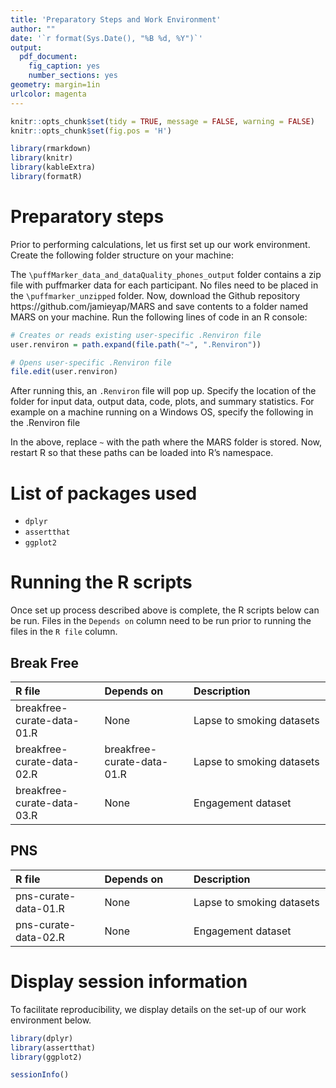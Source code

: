 ```yaml
---
title: 'Preparatory Steps and Work Environment'
author: ""
date: '`r format(Sys.Date(), "%B %d, %Y")`'
output:
  pdf_document:
    fig_caption: yes
    number_sections: yes
geometry: margin=1in
urlcolor: magenta
---
```



```r
knitr::opts_chunk$set(tidy = TRUE, message = FALSE, warning = FALSE)
knitr::opts_chunk$set(fig.pos = 'H')
```


```r
library(rmarkdown)
library(knitr)
library(kableExtra)
library(formatR)
```

# Preparatory steps
Prior to performing calculations, let us first set up our work environment. Create the following folder structure on your machine:

\begin{verbatim}
\MARS_data_files
  \input_data
    \BreakFree
      breakfree_quit_dates.csv
      Rice_EMAs.csv
      \puffMarker_data_and_dataQuality_phones_output
      \puffmarker_unzipped
    \OnTrack
    \PNS
      pns_quit_dates.csv
      Post_Quit_About_to_Slip.csv
      Post_Quit_About_to_Slip_Part2.csv
      Post_Quit_Already_Slipped.csv
      Post_Quit_Random.csv
      Post_Quit_Urge.csv
    \STEPS
  \output_data
    \BreakFree
    \OnTrack
    \PNS
    \STEPS
  \plots
    \BreakFree
    \OnTrack
    \PNS
    \STEPS
  \summary_stats
    \BreakFree
    \OnTrack
    \PNS
    \STEPS
\end{verbatim}

The `\puffMarker_data_and_dataQuality_phones_output` folder contains a zip file with puffmarker data for each participant. No files need to be placed in the `\puffmarker_unzipped` folder. Now, download the Github repository https://github.com/jamieyap/MARS and save contents to a folder named MARS on your machine. Run the following lines of code in an R console:

```r
# Creates or reads existing user-specific .Renviron file
user.renviron = path.expand(file.path("~", ".Renviron")) 

# Opens user-specific .Renviron file
file.edit(user.renviron)
```

After running this, an `.Renviron` file will pop up. Specify the location of the folder for input data, output data, code, plots, and summary statistics. For example on a machine running on a Windows OS, specify the following in the .Renviron file

\begin{verbatim}
path.code = "~/MARS"
path.input_data = "~/MARS_data_files/input_data"
path.output_data = "~/MARS_data_files/output_data"
path.plots = "~/MARS_data_files/plots"
path.summary_stats = "~/MARS_data_files/summary_stats"
folder.puffmarker_data = "puffMarker_data_and_dataQuality_phones_output"
folder.puffmarker_unzipped = "puffmarker_unzipped"
\end{verbatim}
\vspace{0.5cm}

In the above, replace `~` with the path where the MARS folder is stored. Now, restart R so that these paths can be loaded into R's namespace. 

# List of packages used

* `dplyr`
* `assertthat`
* `ggplot2`

# Running the R scripts

Once set up process described above is complete, the R scripts below can be run. Files in the `Depends on` column need to be run prior to running the files in the `R file` column. 

## Break Free

| R file | Depends on | Description |
|:-----------------------------|:-----------------------------|:----------------------------------------------|
| breakfree-curate-data-01.R | None | Lapse to smoking datasets |
| breakfree-curate-data-02.R | breakfree-curate-data-01.R | Lapse to smoking datasets |
| breakfree-curate-data-03.R | None | Engagement dataset |

## PNS

| R file | Depends on | Description |
|:-----------------------------|:-----------------------------|:----------------------------------------------|
| pns-curate-data-01.R | None | Lapse to smoking datasets |
| pns-curate-data-02.R | None | Engagement dataset |

# Display session information

To facilitate reproducibility, we display details on the set-up of our work environment below.

```r
library(dplyr)
library(assertthat)
library(ggplot2)
```


```r
sessionInfo()
```